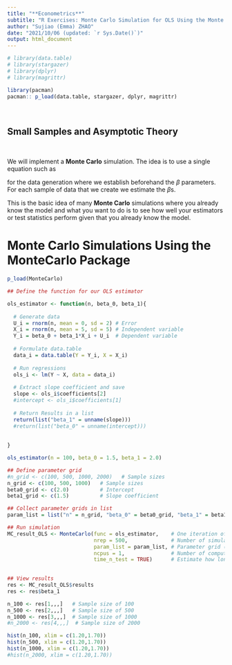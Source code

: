 ---
title: "**Econometrics**"
subtitle: "R Exercises: Monte Carlo Simulation for OLS Using the Monte Carlo Package"
author: "Sujiao (Emma) ZHAO"
date: "2021/10/06 (updated: `r Sys.Date()`)"
output: html_document
---

```{r setup, include=FALSE}
# library(data.table)
# library(stargazer)
# library(dplyr)
# library(magrittr)

library(pacman)
pacman:: p_load(data.table, stargazer, dplyr, magrittr)
```


<br />

## Small Samples and Asymptotic Theory

<br />

We will implement a **Monte Carlo** simulation. The idea is to use a single equation such as

\begin{equation}
y_i=\beta_1+\beta_2 x_i + \epsilon_i
\end{equation}

for the data generation where we establish beforehand the $\beta$ parameters. For each sample of data that we create we estimate the $\beta$s. 

This is the basic idea of many **Monte Carlo** simulations where you already know the model and what you want to do is to see how well your estimators or test statistics perform given that you already know the model.


# Monte Carlo Simulations Using the MonteCarlo Package 

```{r MonteCarlo-package}

p_load(MonteCarlo)

## Define the function for our OLS estimator

ols_estimator <- function(n, beta_0, beta_1){
  
  # Generate data
  U_i = rnorm(n, mean = 0, sd = 2) # Error
  X_i = rnorm(n, mean = 5, sd = 5) # Independent variable
  Y_i = beta_0 + beta_1*X_i + U_i  # Dependent variable
  
  # Formulate data.table
  data_i = data.table(Y = Y_i, X = X_i)
  
  # Run regressions
  ols_i <- lm(Y ~ X, data = data_i)
  
  # Extract slope coefficient and save
  slope <- ols_i$coefficients[2]
  #intercept <- ols_i$coefficients[1]
  
  # Return Results in a list
  return(list("beta_1" = unname(slope)))
  #return(list("beta_0" = unname(intercept)))
  
  
}

ols_estimator(n = 100, beta_0 = 1.5, beta_1 = 2.0)

## Define parameter grid
#n_grid <- c(100, 500, 1000, 2000)   # Sample sizes
n_grid <- c(100, 500, 1000)   # Sample sizes
beta0_grid <- c(2.0)          # Intercept
beta1_grid <- c(1.5)          # Slope coefficient

## Collect parameter grids in list
param_list = list("n" = n_grid, "beta_0" = beta0_grid, "beta_1" = beta1_grid)

## Run simulation
MC_result_OLS <- MonteCarlo(func = ols_estimator,    # One iteration of estimator
                            nrep = 500,              # Number of simulations
                            param_list = param_list, # Parameter grid (Sample size and betas)
                            ncpus = 1,               # Number of computers
                            time_n_test = TRUE)      # Estimate how long simulation will take?
  


```




```{r review-results}
## View results
res <- MC_result_OLS$results
res <- res$beta_1

n_100 <- res[1,,,]   # Sample size of 100
n_500 <- res[2,,,]   # Sample size of 500
n_1000 <- res[3,,,]  # Sample size of 1000 
#n_2000 <- res[4,,,]  # Sample size of 2000 

hist(n_100, xlim = c(1.20,1.70))
hist(n_500, xlim = c(1.20,1.70))
hist(n_1000, xlim = c(1.20,1.70))
#hist(n_2000, xlim = c(1.20,1.70))

```


<br />
<br />
